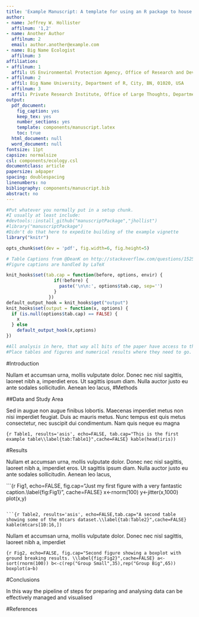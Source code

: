 ```yaml
---
title: 'Example Manuscript: A template for using an R package to house a reproducible manuscript'
author:  
- name: Jeffrey W. Hollister
  affilnum: '1,2'
- name: Another Author 
  affilnum: 2
  email: author.another@example.com
- name: Big Name Ecologist
  affilnum: 3
affiliation:
- affilnum: 1
  affil: US Environmental Protection Agency, Office of Research and Development, National Health and Environmental Effects Research Laboratory, Atlantic Ecology Division, 27 Tarzwell Drive  Narragansett, RI, 02882, USA
- affilnum: 2
  affil: Big Name University, Department of R, City, BN, 01020, USA
- affilnum: 3
  affil: Private Research Institute, Office of Large Thoughts, Department of Beer, Cool Town, ST, 99921, USA
output:
  pdf_document:
    fig_caption: yes
    keep_tex: yes
    number_sections: yes
    template: components/manuscript.latex
    toc: true    
  html_document: null
  word_document: null
fontsize: 11pt
capsize: normalsize
csl: components/ecology.csl
documentclass: article
papersize: a4paper
spacing: doublespacing
linenumbers: no
bibliography: components/manuscript.bib
abstract: no
---
```

<!--
%\VignetteEngine{knitr::rmarkdown}
%\VignetteIndexEntry{Example Manuscript}
-->

```r
#Put whatever you normally put in a setup chunk.
#I usually at least include:
#devtools::install_github("manuscriptPackage","jhollist")
#library("manuscriptPackage")
#Didn't do that here to expedite building of the example vignette
library("knitr")

opts_chunk$set(dev = 'pdf', fig.width=6, fig.height=5)

# Table Captions from @DeanK on http://stackoverflow.com/questions/15258233/using-table-caption-on-r-markdown-file-using-knitr-to-use-in-pandoc-to-convert-t
#Figure captions are handled by LaTeX

knit_hooks$set(tab.cap = function(before, options, envir) {
                  if(!before) { 
                    paste('\n\n:', options$tab.cap, sep='') 
                  }
                })
default_output_hook = knit_hooks$get("output")
knit_hooks$set(output = function(x, options) {
  if (is.null(options$tab.cap) == FALSE) {
    x
  } else
    default_output_hook(x,options)
})
```

```r
#All analysis in here, that way all bits of the paper have access to the final objects
#Place tables and figures and numerical results where they need to go.
```

<!-- Abstract is being wrapped in latex here so that all analysis can be run in the chunk above and the results reproducibly referenced in the abstract. -->

<!-- \singlespace -->

<!-- \vspace{2mm}\hrule -->

<!-- Lorem ipsum dolor sit amet, consectetur adipiscing elit. Integer in -->
<!-- sem sed sem pharetra eleifend vitae id massa. Curabitur et erat sit -->
<!-- amet enim gravida dapibus quis vel ex. Maecenas luctus suscipit magna -->
<!-- id vehicula. Quisque tincidunt auctor dignissim. Nunc vitae nulla vel -->
<!-- lorem facilisis interdum -->

<!-- \vspace{3mm}\hrule -->
<!-- \doublespace -->

#Introduction

Nullam et accumsan urna, mollis vulputate dolor. Donec nec nisl
sagittis, laoreet nibh a, imperdiet eros. Ut sagittis ipsum
diam. Nulla auctor justo eu ante sodales sollicitudin. Aenean leo
lacus, #Methods

##Data and Study Area

Sed in augue non augue finibus lobortis. Maecenas imperdiet metus non
nisi imperdiet feugiat. Duis ac mauris metus. Nunc tempus est quis
metus consectetur, nec suscipit dui condimentum. Nam quis neque eu
magna

```{r Table1, results='asis', echo=FALSE, tab.cap="This is the first example table\\label{tab:Table1}",cache=FALSE}
kable(head(iris))
```

#Results

Nullam et accumsan urna, mollis vulputate dolor. Donec nec nisl
sagittis, laoreet nibh a, imperdiet eros. Ut sagittis ipsum
diam. Nulla auctor justo eu ante sodales sollicitudin. Aenean leo
lacus,

```{r Fig1, echo=FALSE, fig.cap="Just my first figure with a very fantastic caption.\\label{fig:Fig1}", cache=FALSE}
x<-rnorm(100)
y<-jitter(x,1000)
plot(x,y)

```

```{r Table2, results='asis', echo=FALSE,tab.cap="A second table showing some of the mtcars dataset.\\label{tab:Table2}",cache=FALSE}
kable(mtcars[10:16,])
```

Nullam et accumsan urna, mollis vulputate dolor. Donec nec nisl
sagittis, laoreet nibh a, imperdiet

```{r Fig2, echo=FALSE, fig.cap="Second figure showing a boxplot with ground breaking results. \\label{fig:Fig2}",cache=FALSE}
a<-sort(rnorm(100))
b<-c(rep("Group Small",35),rep("Group Big",65))
boxplot(a~b)
```


#Conclusions 

In this way the pipeline of steps for preparing and
analysing data can be effectively managed and visualised


#References
